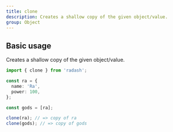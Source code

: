```yaml
---
title: clone
description: Creates a shallow copy of the given object/value.
group: Object
---
```


## Basic usage

Creates a shallow copy of the given object/value.

```ts
import { clone } from 'radash';

const ra = {
  name: 'Ra',
  power: 100,
};

const gods = [ra];

clone(ra); // => copy of ra
clone(gods); // => copy of gods
```
